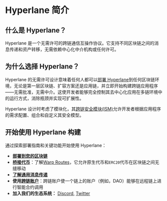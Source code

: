 # Hyperlane 简介

## 什么是 Hyperlane？

Hyperlane 是一个无需许可的跨链通信互操作协议。它支持不同区块链之间的消息传递和资产转移，无需依赖中心化中介机构或任何许可。

## 为什么选择 Hyperlane？

Hyperlane 的无需许可设计意味着任何人都可以[部署 Hyperlane](https://docs.hyperlane.xyz/docs/deploy-hyperlane)到任何区块链环境，无论是第一层区块链、扩容方案还是应用链，并立即开始构建跨链应用程序——无需批准，无需中介。这使开发者能够完全控制其去中心化应用在多链环境中的运行方式，消除瓶颈并实现可扩展性。

Hyperlane 设计时考虑了模块化，其[跨链安全模块(ISM)](https://docs.hyperlane.xyz/docs/protocol/ISM/modular-security)允许开发者根据应用程序的需求配置、组合和自定义其安全模型。

## 开始使用 Hyperlane 构建

通过探索部署指南和关键功能开始使用 Hyperlane：

- **[部署到您的区块链](/deploy-hyperlane.mdx)**
- **[桥接代币](/guides/deploy-warp-route.mdx)**：了解[Warp Routes](https://docs.hyperlane.xyz/docs/protocol/warp-routes/warp-routes-overview)，它允许原生代币和`ERC20`代币在区块链之间无缝移动
- **[了解通用消息传递](./reference/messaging/send.mdx)**
- **使用[跨链账户](https://docs.hyperlane.xyz/docs/reference/applications/interchain-account)**：跨链账户使一个链上的账户（例如，DAO）能够在远程链上进行智能合约调用
- **加入我们的生态系统：** [Discord](https://discord.com/invite/hyperlane), [Twitter](https://x.com/hyperlane)
